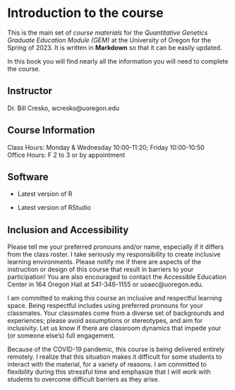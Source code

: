 # Introduction to the course

This is the main set of _course materials_ for the _Quantitative Genetics Graduate Education Module (GEM)_ at the University of Oregon for the Spring of 2023. It is written in **Markdown** so that it can be easily updated. 

In this book you will find nearly all the information you will need to complete the course.


## Instructor
Dr. Bill Cresko, wcresko@uoregon.edu


## Course Information
Class Hours: Monday & Wednesday 10:00-11:20; Friday 10:00-10:50   
Office Hours: F 2 to 3 or by appointment


## Software

- Latest version of R

- Latest version of RStudio

## Inclusion and Accessibility

Please tell me your preferred pronouns and/or name, especially if it differs from the class roster. I take seriously my responsibility to create inclusive learning environments. Please notify me if there are aspects of the instruction or design of this course that result in barriers to your participation! You are also encouraged to contact the Accessible Education Center in 164 Oregon Hall at 541-346-1155 or uoaec@uoregon.edu.

I am committed to making this course an inclusive and respectful learning space. Being respectful includes using preferred pronouns for your classmates. Your classmates come from a diverse set of backgrounds and experiences; please avoid assumptions or stereotypes, and aim for inclusivity. Let us know if there are classroom dynamics that impede your (or someone else’s) full engagement.

Because of the COVID-19 pandemic, this course is being delivered entirely remotely. I realize that this situation makes it difficult for some students to interact with the material, for a variety of reasons. I am committed to flexibility during this stressful time and emphasize that I will work with students to overcome difficult barriers as they arise.
